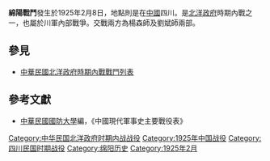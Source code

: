 {{Infobox Military Conflict|
campaign=|
image=|
caption=|
conflict=綿陽戰鬥|
date=1925年2月8日|
place=[[中國|中國]]四川|
result=[[劉斌|劉斌]]部敗退|
combatant1=[[川軍|川軍]]楊森部|
combatant2=川軍劉斌部| 
commander1=[[楊森_(中華民國將領)|楊森]]|
commander2=[[劉斌|劉斌]] |
strength1=|
strength2=|
casualties1=|
casualties2=|
}}
'''綿陽戰鬥'''發生於1925年2月8日，地點則是在[[中國|中國]]四川。是[[北洋政府|北洋政府]]時期內戰之一，也屬於川軍內部戰爭。交戰兩方為楊森師及劉斌師兩部。
==參見==
*[[中華民國北洋政府時期內戰戰鬥列表|中華民國北洋政府時期內戰戰鬥列表]]
==參考文獻==
*[[中華民國|中華民國]][[國防大學_(臺灣)|國防大學]]編，《中國現代軍事史主要戰役表》

[[Category:中华民国北洋政府时期内战战役|Category:中华民国北洋政府时期内战战役]]
[[Category:1925年中国战役|Category:1925年中国战役]]
[[Category:四川民国时期战役|Category:四川民国时期战役]]
[[Category:绵阳历史|Category:绵阳历史]]
[[Category:1925年2月|Category:1925年2月]]